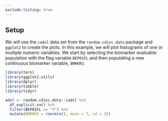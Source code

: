 ```yaml
---
exclude-listing: true
---
```


## Setup

We will use the `cadsl` data set from the `random.cdisc.data` package and `ggplot2` to create the plots.
In this example, we will plot histograms of one or multiple numeric variables.
We start by selecting the biomarker evaluable population with the flag variable `BEP01FL` and then populating a new continuous biomarker variable, `BMRKR3`.

```r
library(tern)
library(ggplot2.utils)
library(dplyr)
library(tibble)
library(tidyr)

adsl <- random.cdisc.data::cadsl %>%
  df_explicit_na() %>%
  filter(BEP01FL == "Y") %>%
  mutate(BMRKR3 = rnorm(n(), mean = 7, sd = 2))
```
